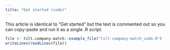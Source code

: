 ```yaml
---
title: "Get started (code)"
---
```


This article is identical to "Get started" but the text is commented out so you
can copy-paste and run it as a single .R script.

```r
file <- tilt.company.match::example_file("tilt-company-match_code.R")
writeLines(readLines(file))
```
